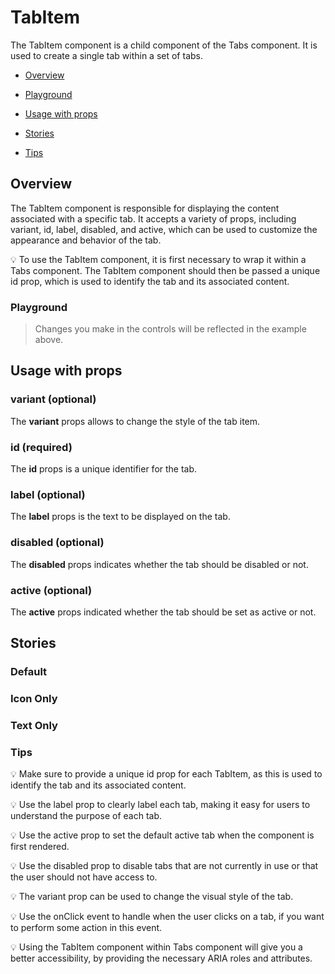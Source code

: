 
<Meta of={TabItemStories} />

# TabItem

The TabItem component is a child component of the Tabs component. It is used to create a single tab within a set of tabs.

- [Overview](#overview)

- [Playground](#playground)

- [Usage with props](#usage)

- [Stories](#stories)

- [Tips](#tips)

## Overview <a id="overview" />

The TabItem component is responsible for displaying the content associated with a specific tab. It accepts a variety of props, including variant, id, label, disabled, and active, which can be used to customize the appearance and behavior of the tab.

💡 To use the TabItem component, it is first necessary to wrap it within a Tabs component. The TabItem component should then be passed a unique id prop, which is used to identify the tab and its associated content.

<Canvas>
  <Story of={TabItemStories.Overview} />
</Canvas>

### Playground

> Changes you make in the controls will be reflected in the example above.

<Controls
  of={TabItemStories.Overview}
  exclude={/^(select|custom-icon|update.*)$/}
/>

## Usage with props <a id="usage" />

### variant (optional)

The **variant** props allows to change the style of the tab item.

### id (required)

The **id** props is a unique identifier for the tab.

### label (optional)

The **label** props is the text to be displayed on the tab.

### disabled (optional)

The **disabled** props indicates whether the tab should be disabled or not.

### active (optional)

The **active** props indicated whether the tab should be set as active or not.

## Stories <a id="stories" />

### Default

<Canvas>
  <Story of={TabItemStories.Default} />
</Canvas>

### Icon Only

<Canvas>
  <Story of={TabItemStories.Icon} />
</Canvas>

### Text Only

<Canvas>
  <Story of={TabItemStories.Text} />
</Canvas>

### Tips <a id="tips" />

💡 Make sure to provide a unique id prop for each TabItem, as this is used to identify the tab and its associated content.

💡 Use the label prop to clearly label each tab, making it easy for users to understand the purpose of each tab.

💡 Use the active prop to set the default active tab when the component is first rendered.

💡 Use the disabled prop to disable tabs that are not currently in use or that the user should not have access to.

💡 The variant prop can be used to change the visual style of the tab.

💡 Use the onClick event to handle when the user clicks on a tab, if you want to perform some action in this event.

💡 Using the TabItem component within Tabs component will give you a better accessibility, by providing the necessary ARIA roles and attributes.
